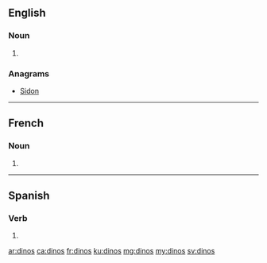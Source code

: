 ==English==

===Noun===
{{head|en|plural}}

# {{plural of|dino|lang=en|nocat=1}}

===Anagrams===
* [[Sidon#English|Sidon]]

----

==French==

===Noun===
{{head|fr|plural}}

# {{plural of|dino|lang=fr|nocat=1}}

----

==Spanish==

===Verb===
{{es-verb-form|decir}}

# {{es-compound of|d|ar|di|nos|mood=imp|person=tú}}

[[ar:dinos]]
[[ca:dinos]]
[[fr:dinos]]
[[ku:dinos]]
[[mg:dinos]]
[[my:dinos]]
[[sv:dinos]]